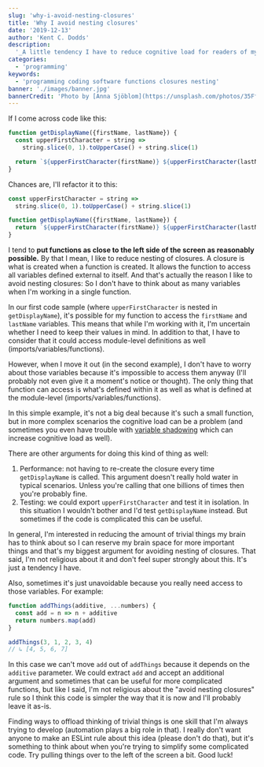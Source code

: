 ```yaml
---
slug: 'why-i-avoid-nesting-closures'
title: 'Why I avoid nesting closures'
date: '2019-12-13'
author: 'Kent C. Dodds'
description:
  '_A little tendency I have to reduce cognitive load for readers of my code._'
categories:
  - 'programming'
keywords:
  - 'programming coding software functions closures nesting'
banner: './images/banner.jpg'
bannerCredit: 'Photo by [Anna Sjöblom](https://unsplash.com/photos/35FfwGHXsqU)'
---
```


If I come across code like this:

```javascript
function getDisplayName({firstName, lastName}) {
  const upperFirstCharacter = string =>
    string.slice(0, 1).toUpperCase() + string.slice(1)

  return `${upperFirstCharacter(firstName)} ${upperFirstCharacter(lastName)}`
}
```

Chances are, I'll refactor it to this:

```javascript
const upperFirstCharacter = string =>
  string.slice(0, 1).toUpperCase() + string.slice(1)

function getDisplayName({firstName, lastName}) {
  return `${upperFirstCharacter(firstName)} ${upperFirstCharacter(lastName)}`
}
```

I tend to **put functions as close to the left side of the screen as reasonably
possible.** By that I mean, I like to reduce nesting of closures. A closure is
what is created when a function is created. It allows the function to access all
variables defined external to itself. And that's actually the reason I like to
avoid nesting closures: So I don't have to think about as many variables when
I'm working in a single function.

In our first code sample (where `upperFirstCharacter` is nested in
`getDisplayName`), it's possible for my function to access the `firstName` and
`lastName` variables. This means that while I'm working with it, I'm uncertain
whether I need to keep their values in mind. In addition to that, I have to
consider that it could access module-level definitions as well
(imports/variables/functions).

However, when I move it out (in the second example), I don't have to worry about
those variables because it's impossible to access them anyway (I'll probably not
even give it a moment's notice or thought). The only thing that function can
access is what's defined within it as well as what is defined at the
module-level (imports/variables/functions).

In this simple example, it's not a big deal because it's such a small function,
but in more complex scenarios the cognitive load can be a problem (and sometimes
you even have trouble with
[variable shadowing](https://en.wikipedia.org/wiki/Variable_shadowing) which can
increase cognitive load as well).

There are other arguments for doing this kind of thing as well:

1. Performance: not having to re-create the closure every time `getDisplayName`
   is called. This argument doesn't really hold water in typical scenarios.
   Unless you're calling that one billions of times then you're probably fine.
2. Testing: we could export `upperFirstCharacter` and test it in isolation. In
   this situation I wouldn't bother and I'd test `getDisplayName` instead. But
   sometimes if the code is complicated this can be useful.

In general, I'm interested in reducing the amount of trivial things my brain has
to think about so I can reserve my brain space for more important things and
that's my biggest argument for avoiding nesting of closures. That said, I'm not
religious about it and don't feel super strongly about this. It's just a
tendency I have.

Also, sometimes it's just unavoidable because you really need access to those
variables. For example:

```javascript
function addThings(additive, ...numbers) {
  const add = n => n + additive
  return numbers.map(add)
}

addThings(3, 1, 2, 3, 4)
// ↳ [4, 5, 6, 7]
```

In this case we can't move `add` out of `addThings` because it depends on the
`additive` parameter. We could extract `add` and accept an additional argument
and sometimes that can be useful for more complicated functions, but like I
said, I'm not religious about the "avoid nesting closures" rule so I think this
code is simpler the way that it is now and I'll probably leave it as-is.

Finding ways to offload thinking of trivial things is one skill that I'm always
trying to develop (automation plays a big role in that). I really don't want
anyone to make an ESLint rule about this idea (please don't do that), but it's
something to think about when you're trying to simplify some complicated code.
Try pulling things over to the left of the screen a bit. Good luck!

